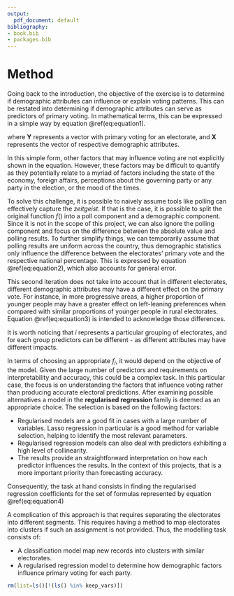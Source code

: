 ```yaml
---
output:
  pdf_document: default
bibliography:
- book.bib
- packages.bib
---
```

# Method {#method}

Going back to the introduction, the objective of the exercise is to determine if demographic attributes can influence or explain voting patterns. This can be restated into determining if demographic attributes can serve as predictors of primary voting. In mathematical terms, this can be expressed in a simple way by equation \@ref(eq:equation1).

```{=tex}
\begin{align}
\mathbf{Y} = f(\mathbf{X})
(\#eq:equation1)
\end{align}
```
where $\mathbf{Y}$ represents a vector with primary voting for an electorate, and $\mathbf{X}$ represents the vector of respective demographic attributes. 

In this simple form, other factors that may influence voting are not explicitly shown in the equation. However, these factors may be difficult to quantify as they potentially relate to a myriad of factors including the state of the economy, foreign affairs, perceptions about the governing party or any party in the election, or the mood of the times.

To solve this challenge, it is possible to naively assume tools like polling can effectively capture the *zeitgeist*. If that is the case, it is possible to split the original function $f()$ into a poll component and a demographic component. Since it is not in the scope of this project, we can also ignore the polling component and focus on the difference between the absolute value and polling results. To further simplify things, we can temporarily assume that polling results are uniform across the country, thus demographic statistics only influence the difference between the electorates' primary vote and the respective national percentage. This is expressed by equation  \@ref(eq:equation2), which also accounts for general error.

```{=tex}
\begin{align}
\mathbf{Y} = f(\mathbf{X}) + \epsilon
(\#eq:equation2)
\end{align}

where  \\
$\mathbf{Y}  = \mathbf{Y} - \mathbf{Yp}$ \\
$\mathbf{X}  = \mathbf{X} - \mathbf{Xn}$ \\ 
and  \\
$\mathbf{Yp} : \textrm{Primary voting polling results}$ \\
$\mathbf{Xn} : \textrm{Demographic values at national level}$ \\ 

```
This second iteration does not take into account that in different electorates, different demographic attributes may have a different effect on the primary vote. For instance, in more progressive areas, a higher proportion of younger people may have a greater effect on left-leaning preferences when compared with similar proportions of younger people in rural electorates.  Equation  \@ref(eq:equation3) is intended to acknowledge those differences.
  
```{=tex}
\begin{align}
\mathbf{Y_i} = f_i(\mathbf{X_i}) + \epsilon 
(\#eq:equation3)
\end{align}

where  \\
$\mathbf{Y}  = \mathbf{Y} - \mathbf{Yp_i}$ \\
$\mathbf{X}  = \mathbf{X} - \mathbf{Xn_i}$ \\ \\
```
      
It is worth noticing that $i$ represents a particular grouping of electorates,  and for each group predictors can be different - as different attributes may have different impacts.
    
In terms of choosing an appropriate $f_i$, it would depend on the objective of the model. Given the large number of predictors and requirements on interpretability and accuracy, this could be a complex task. In this particular case, the focus is on understanding the factors that influence voting rather than producing accurate electoral predictions. After examining possible alternatives a model in the **regularised regression** family is deemed as an appropriate choice. The selection is based on the following factors:

* Regularised models are a good fit in cases with a large number of variables. Lasso regression in particular is a good method for variable selection, helping to identify the most relevant parameters.
* Regularised regression models can also deal with predictors exhibiting a high level of collinearity.
* The results provide an straightforward interpretation on how each predictor influences the results. In the context of this projects, that is a more important priority than forecasting accuracy.

Consequently,  the task at hand consists in finding the regularised regression coefficients for the set of formulas represented by equation \@ref(eq:equation4)
    
```{=tex}
\begin{align}
\left(\begin{array}{c} 
y_{i1}\\ 
y_{i2}\\ 
... \\
y_{in}\\ 
\end{array}\right) =
\left(\begin{array}{cccc} 
\beta_{i11} & \beta_{i12} & ... &  \beta_{i1m}\\
\beta_{i21} & \beta_{i22} & ... &  \beta_{i2m}\\
 ...         & ...         & ... & ...         \\
\beta_{in1} & \beta_{in2} & ... &  \beta_{inm}\\
\end{array}\right)
\left(\begin{array}{c} 
x_{i1} \\
x_{i2} \\
...    \\
x_{im}
\end{array}\right) +
\left(\begin{array}{c} 
\epsilon_{i1}\\ 
\epsilon_{i2}\\ 
... \\
\epsilon_{in}\\ 
\end{array}\right)
(\#eq:equation4)
\end{align}
```
   
        
A complication of this approach is that requires separating the electorates into different segments. This requires having a method to map electorates into clusters if such an assignment is not provided. Thus, the modelling task consists of:
        
- A classification model map new records into clusters with similar electorates.
- A regularised regression model to determine how demographic factors influence primary voting for each party.      

```r
rm(list=ls()[!(ls() %in% keep_vars)])
```
